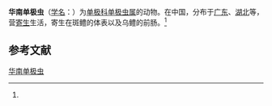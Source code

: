 {{Speciesbox
| name = 华南单极虫
| status = 
| status_system = 
| image = 
| genus = Thelohanellus
| species = huananensis
| authority = (Chen, 1998)<ref name='id9719'>{{cite web| url =http://www.bioinfo.cn/db05/BjdwSpecies.php?action=view&id=9719| title =华南单极虫| work =《中国动物物种编目数据库》| publisher =中国科学院微生物研究所| author =中国科学院动物研究所| accessdate =2009-04-16| deadurl =yes| archiveurl =https://web.archive.org/web/20131203122335/http://www.bioinfo.cn/db05/BjdwSpecies.php?action=view| archivedate =2013-12-03}}</ref>
}}

'''华南单极虫'''（[[学名|学名]]：{{lang|la|''Thelohanellus huananensis''}}）为[[单极科|单极科]][[单极虫属|单极虫属]]的动物。在中国，分布于[[广东|广东]]、[[湖北|湖北]]等，营[[寄生|寄生]]生活，寄生在斑鳢的体表以及乌鳢的前肠。<ref name='id9719'/>

== 参考文献 ==
{{reflist}}

{{Wikispecies|Thelohanellus huananensis}}

[[Category:单极虫属|华南单极虫]]


{{Cnidarian-stub}}